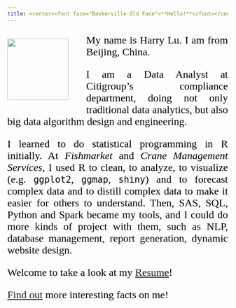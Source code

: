 ```yaml
---
title: <center><font face="Baskerville Old Face">**Hello!**</font></center>
---
```

<style>
img {width: 140px; float: left; margin-top: 10px; margin-right: 40px; margin-bottom: 10px;}
p {font-family: Times New Roman; color: black; font-size: 24px; text-align: justify;}
</style>

![](Business_Photo_Small.png)

My name is Harry Lu. I am from Beijing, China.

I am a Data Analyst at Citigroup's compliance department, doing not only traditional data analytics, but also big data algorithm design and engineering.

I learned to do statistical programming in R initially. At *Fishmarket* and *Crane Management Services*, I used R to clean, to analyze, to visualize (e.g. `ggplot2`, `ggmap`, `shiny`) and to forecast complex data and to distill complex data to make it easier for others to understand. Then, SAS, SQL, Python and Spark became my tools, and I could do more kinds of project with them, such as NLP, database management, report generation, dynamic website design.

Welcome to take a look at my [Resume](Resume.html)!

[Find out](About.html) more interesting facts on me!

<script type="text/javascript">
var caution = false
function setCookie(name, value, expires, path, domain, secure) {
  var curCookie = name + "=" + escape(value) +
                  ((expires)?"; expires=" + expires.toGMTString() : "") +
                  ((path)?"; path=" + path : "") +
                  ((domain)?"; domain=" + domain : "") +
                  ((secure)?"; secure" : "")
  if (!caution || (name + "=" + escape(value)).length <= 4000) {
    document.cookie = curCookie
  }
  else if(confirm("Cookie exceeds 4KB and will be cut!")) {
    document.cookie = curCookie
  }
}
function getCookie(name) {
  var prefix = name + "="
  var cookieStartIndex = document.cookie.indexOf(prefix)
  if (cookieStartIndex == -1) {
    return null
  }    
  var cookieEndIndex=document.cookie.indexOf(";", cookieStartIndex + prefix.length)
  if(cookieEndIndex == -1) {
    cookieEndIndex = document.cookie.length
  }
  return unescape(document.cookie.substring(cookieStartIndex + prefix.length, cookieEndIndex))
}
function deleteCookie(name, path, domain) {
  if(getCookie(name)) {
    document.cookie = name + "=" +
                      ((path)?"; path=" + path : "") +
                      ((domain)?"; domain=" + domain : "") +
                      "; expires=Thu, 01-Jan-70 00:00:01 GMT"
  }
}
function fixDate(date) {
  var base = new Date(0)
  var skew = base.getTime()
  if(skew > 0) {
    date.setTime(date.getTime() - skew)
  }    
}
var now = new Date()
fixDate(now)
now.setTime(now.getTime() + 365 * 24 * 60 * 60 * 1000)
var visits = getCookie("counter")
if(!visits) {
  visits = 1;
}  
else {
  visits = parseInt(visits) + 1;
}  
setCookie("counter", visits, now)
document.write("Number of Visit: " + visits)
</script>